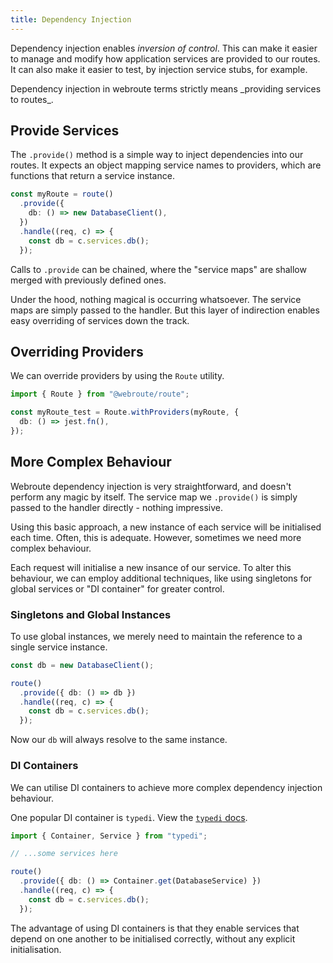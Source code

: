 ```yaml
---
title: Dependency Injection
---
```


Dependency injection enables _inversion of control_. This can make it easier to manage and modify how application services are provided to our routes. It can also make it easier to test, by injection service stubs, for example.

<Callout>
  Dependency injection in webroute terms strictly means _providing services to
  routes_.
</Callout>

## Provide Services

The `.provide()` method is a simple way to inject dependencies into our routes. It expects an object mapping service names to providers, which are functions that return a service instance.

```ts
const myRoute = route()
  .provide({
    db: () => new DatabaseClient(),
  })
  .handle((req, c) => {
    const db = c.services.db();
  });
```

Calls to `.provide` can be chained, where the "service maps" are shallow merged with previously defined ones.

Under the hood, nothing magical is occurring whatsoever. The service maps are simply passed to the handler. But this layer of indirection enables easy overriding of services down the track.

## Overriding Providers

We can override providers by using the `Route` utility.

```ts
import { Route } from "@webroute/route";

const myRoute_test = Route.withProviders(myRoute, {
  db: () => jest.fn(),
});
```

## More Complex Behaviour

Webroute dependency injection is very straightforward, and doesn't perform any magic by itself. The service map we `.provide()` is simply passed to the handler directly - nothing impressive.

Using this basic approach, a new instance of each service will be initialised each time. Often, this is adequate. However, sometimes we need more complex behaviour.

Each request will initialise a new insance of our service. To alter this behaviour, we can employ additional techniques, like using singletons for global services or "DI container" for greater control.

### Singletons and Global Instances

To use global instances, we merely need to maintain the reference to a single service instance.

```ts
const db = new DatabaseClient();

route()
  .provide({ db: () => db })
  .handle((req, c) => {
    const db = c.services.db();
  });
```

Now our `db` will always resolve to the same instance.

### DI Containers

We can utilise DI containers to achieve more complex dependency injection behaviour.

One popular DI container is `typedi`. View the [`typedi` docs](https://github.com/typestack/typedi).

```ts
import { Container, Service } from "typedi";

// ...some services here

route()
  .provide({ db: () => Container.get(DatabaseService) })
  .handle((req, c) => {
    const db = c.services.db();
  });
```

The advantage of using DI containers is that they enable services that depend on one another to be initialised correctly, without any explicit initialisation.
